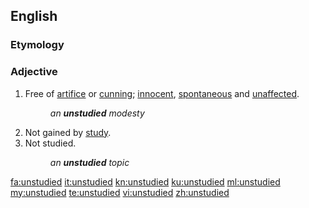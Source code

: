 ==English==

===Etymology===
{{prefix|un|studied|lang=en}}

===Adjective===
{{en-adj}}

# Free of [[artifice]] or [[cunning]]; [[innocent]], [[spontaneous]] and [[unaffected]].
#: ''an '''unstudied''' modesty''
# Not gained by [[study]].
# Not studied.
#: ''an '''unstudied''' topic''

[[fa:unstudied]]
[[it:unstudied]]
[[kn:unstudied]]
[[ku:unstudied]]
[[ml:unstudied]]
[[my:unstudied]]
[[te:unstudied]]
[[vi:unstudied]]
[[zh:unstudied]]